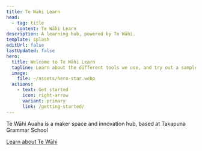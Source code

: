```yaml
---
title: Te Wāhi Learn
head:
  - tag: title
    content: Te Wāhi Learn
description: A learning hub, powered by Te Wāhi.
template: splash
editUrl: false
lastUpdated: false
hero:
  title: Welcome to Te Wāhi Learn
  tagline: Learn about the different tools we use, and try out a sample project.
  image:
    file: ~/assets/hero-star.webp
  actions:
    - text: Get started
      icon: right-arrow
      variant: primary
      link: /getting-started/
---
```



<AboutAstro title="About">
Te Wāhi Auaha is a maker space and innovation hub, based at Takapuna Grammar School

[Learn about Te Wāhi](https://tewahi.com/)

</AboutAstro>
